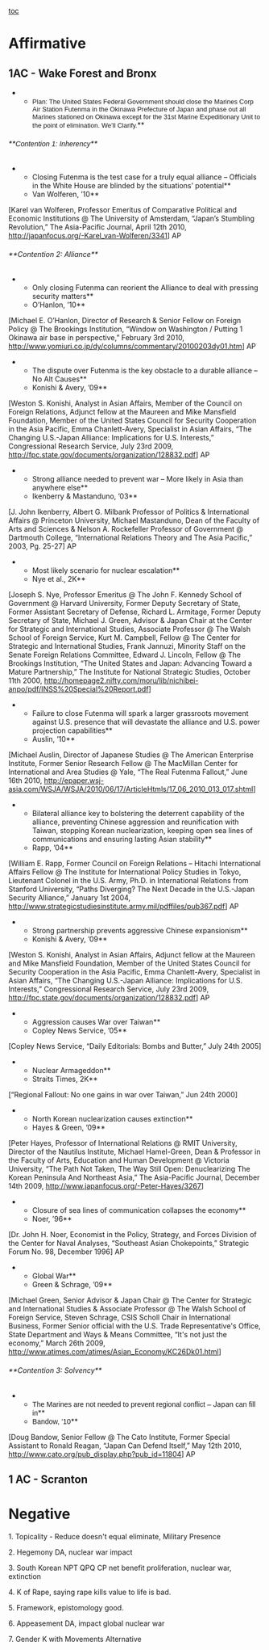 [[toc]]
=Affirmative= 
==1AC - Wake Forest and Bronx== 

**<span style="font-family: Arial,Helvetica,sans-serif; font-size: 13px;">Plan: The United States Federal Government should close the Marines Corp Air Station Futenma in the Okinawa Prefecture of Japan and phase out all Marines stationed on Okinawa except for the 31st Marine Expeditionary Unit to the point of elimination. We’ll Clarify.</span>**

======**<span style="font-family: Arial,Helvetica,sans-serif;">Contention 1: Inherency</span>**====== 

**Closing Futenma is the test case for a truly equal alliance – Officials in the White House are blinded by the situations’ potential**
**Van Wolferen, ’10**
[Karel van Wolferen, Professor Emeritus of Comparative Political and Economic Institutions @ The University of Amsterdam, “Japan’s Stumbling Revolution,” The Asia-Pacific Journal, April 12th 2010, http://japanfocus.org/-Karel_van-Wolferen/3341] AP

======**Contention 2: Alliance**====== 

**Only closing Futenma can reorient the Alliance to deal with pressing security matters**
**O’Hanlon, ’10**
[Michael E. O’Hanlon, Director of Research & Senior Fellow on Foreign Policy @ The Brookings Institution, “Window on Washington / Putting 1 Okinawa air base in perspective,” February 3rd 2010, http://www.yomiuri.co.jp/dy/columns/commentary/20100203dy01.htm] AP 

**The dispute over Futenma is the key obstacle to a durable alliance – No Alt Causes**
**Konishi & Avery, ’09**
[Weston S. Konishi, Analyst in Asian Affairs, Member of the Council on Foreign Relations, Adjunct fellow at the Maureen and Mike Mansfield Foundation, Member of the United States Council for Security Cooperation in the Asia Pacific, Emma Chanlett-Avery, Specialist in Asian Affairs, “The Changing U.S.-Japan Alliance: Implications for U.S. Interests,” Congressional Research Service, July 23rd 2009, http://fpc.state.gov/documents/organization/128832.pdf] AP

**Strong alliance needed to prevent war – More likely in Asia than anywhere else**
**Ikenberry & Mastanduno, ’03**
[J. John Ikenberry, Albert G. Milbank Professor of Politics & International Affairs @ Princeton University, Michael Mastanduno, Dean of the Faculty of Arts and Sciences & Nelson A. Rockefeller Professor of Government @ Dartmouth College, “International Relations Theory and The Asia Pacific,” 2003, Pg. 25-27] AP

**Most likely scenario for nuclear escalation**
**Nye et al., 2K**
[Joseph S. Nye, Professor Emeritus @ The John F. Kennedy School of Government @ Harvard University, Former Deputy Secretary of State, Former Assistant Secretary of Defense, Richard L. Armitage, Former Deputy Secretary of State, Michael J. Green, Advisor & Japan Chair at the Center for Strategic and International Studies, Associate Professor @ The Walsh School of Foreign Service, Kurt M. Campbell, Fellow @ The Center for Strategic and International Studies, Frank Jannuzi, Minority Staff on the Senate Foreign Relations Committee, Edward J. Lincoln, Fellow @ The Brookings Institution, “The United States and Japan: Advancing Toward a Mature Partnership,” The Institute for National Strategic Studies, October 11th 2000, http://homepage2.nifty.com/moru/lib/nichibei-anpo/pdf/INSS%20Special%20Report.pdf]

**Failure to close Futenma will spark a larger grassroots movement against U.S. presence that will devastate the alliance and U.S. power projection capabilities**
**Auslin, ’10**
[Michael Auslin, Director of Japanese Studies @ The American Enterprise Institute, Former Senior Research Fellow @ The MacMillan Center for International and Area Studies @ Yale, “The Real Futenma Fallout,” June 16th 2010, http://epaper.wsj-asia.com/WSJA/WSJA/2010/06/17/ArticleHtmls/17_06_2010_013_017.shtml]

**Bilateral alliance key to bolstering the deterrent capability of the alliance, preventing Chinese aggression and reunification with Taiwan, stopping Korean nuclearization, keeping open sea lines of communications and ensuring lasting Asian stability**
**Rapp, ’04**
[William E. Rapp, Former Council on Foreign Relations – Hitachi International Affairs Fellow @ The Institute for International Policy Studies in Tokyo, Lieutenant Colonel in the U.S. Army, Ph.D. in International Relations from Stanford University, “Paths Diverging? The Next Decade in the U.S.-Japan Security Alliance,” January 1st 2004, http://www.strategicstudiesinstitute.army.mil/pdffiles/pub367.pdf] AP

**Strong partnership prevents aggressive Chinese expansionism**
**Konishi & Avery, ’09**
[Weston S. Konishi, Analyst in Asian Affairs, Adjunct fellow at the Maureen and Mike Mansfield Foundation, Member of the United States Council for Security Cooperation in the Asia Pacific, Emma Chanlett-Avery, Specialist in Asian Affairs, “The Changing U.S.-Japan Alliance: Implications for U.S. Interests,” Congressional Research Service, July 23rd 2009, http://fpc.state.gov/documents/organization/128832.pdf] AP

**Aggression causes War over Taiwan**
**Copley News Service, ’05**
[Copley News Service, “Daily Editorials: Bombs and Butter,” July 24th 2005] 

**Nuclear Armageddon**
**Straits Times, 2K**
[“Regional Fallout: No one gains in war over Taiwan,” Jun 24th 2000] 

**North Korean nuclearization causes extinction**
**Hayes & Green, ’09**
[Peter Hayes, Professor of International Relations @ RMIT University, Director of the Nautilus Institute, Michael Hamel-Green, Dean & Professor in the Faculty of Arts, Education and Human Development @ Victoria University, “The Path Not Taken, The Way Still Open: Denuclearizing The Korean Peninsula And Northeast Asia,” The Asia-Pacific Journal, December 14th 2009, http://www.japanfocus.org/-Peter-Hayes/3267] 

**Closure of sea lines of communication collapses the economy**
**Noer, ’96**
[Dr. John H. Noer, Economist in the Policy, Strategy, and Forces Division of the Center for Naval Analyses, “Southeast Asian Chokepoints,” Strategic Forum No. 98, December 1996] AP

**Global War**
**Green & Schrage, ’09**
[Michael Green, Senior Advisor & Japan Chair @ The Center for Strategic and International Studies & Associate Professor @ The Walsh School of Foreign Service, Steven Schrage, CSIS Scholl Chair in International Business, Former Senior official with the U.S. Trade Representative's Office, State Department and Ways & Means Committee, “It's not just the economy,” March 26th 2009, http://www.atimes.com/atimes/Asian_Economy/KC26Dk01.html] 

======**Contention 3: Solvency**====== 

**<span style="font-family: Arial,Helvetica,sans-serif;">The Marines are not needed to prevent regional conflict – </span>Japan﻿﻿﻿﻿﻿﻿﻿﻿<span style="font-family: Arial,Helvetica,sans-serif;"> can fill in</span>**
**<span style="font-family: Arial,Helvetica,sans-serif;">Bandow, ’10</span>**
[Doug Bandow, Senior Fellow @ The Cato Institute, Former Special Assistant to Ronald Reagan, “Japan Can Defend Itself,” May 12th 2010, [[http://www.cato.org/pub_display.php?pub_id=11804]]] AP

==1 AC - Scranton== 

=Negative= 

1. Topicality - Reduce doesn't equal eliminate, Military Presence

2. Hegemony DA, nuclear war impact

3. South Korean NPT QPQ CP net benefit proliferation, nuclear war, extinction

4. K of Rape, saying rape kills value to life is bad.

5. Framework, epistomology good.

6. Appeasement DA, impact global nuclear war

7. Gender K with Movements Alternative